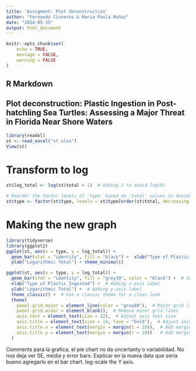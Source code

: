 ```yaml
---
title: 'Assigment: Plot deconstruction'
author: "Fernando Cisneros & Maria Paula Muñoz"
date: "2024-05-15"
output: html_document
---
```


```r
knitr::opts_chunk$set(
	echo = TRUE,
	message = FALSE,
	warning = FALSE
)
```

## R Markdown

## Plot deconstruction: Plastic Ingestion in Post-hatchling Sea Turtles: Assessing a Major Threat in Florida Near Shore Waters

```r
library(readxl)
st <- read_excel("st.xlsx")
View(st)
```

# Transform to log 

```r
st$log_total <- log(st$total + 1)  # Adding 1 to avoid log(0)

```

```r
# Reorder the factor levels of 'type' based on 'total' values in descending order
st$type <- factor(st$type, levels = st$type[order(st$total, decreasing = TRUE)])
```




# Making the new graph

```r
library(tidyverse)
library(ggplot2)
ggplot(st, aes(x = type, y = log_total)) + 
  geom_bar(stat = "identity", fill = "black") +  xlab("Type of Plastic Ingested") +
  ylab("Logarithmic Total") + theme_minimal() 
```
```r
ggplot(st, aes(x = type, y = log_total)) + 
  geom_bar(stat = "identity", fill = "grey30", color = "black") +  # Set bars to grey with black borders
  xlab("Type of Plastic Ingested") +  # Adding x-axis label
  ylab("Logarithmic Total") +  # Adding y-axis label
  theme_classic() +  # Use a classic theme for a clean look
  theme(
    panel.grid.major = element_line(color = "grey80"),  # Major grid lines
    panel.grid.minor = element_blank(),  # Remove minor grid lines
    axis.text = element_text(size = 12),  # Adjust axis text size
    axis.title = element_text(size = 14, face = "bold"),  # Adjust axis title size and style
    axis.title.x = element_text(margin = margin(t = 10)),  # Add margin to the top of x-axis title
    axis.title.y = element_text(margin = margin(r = 10))   # Add margin to the right of y-axis title
  )
```




Comments para la grafica, el pie chart no da uncertanty o variabilidad. No nos deja ver SE, media y error bars. Explicar en la nueva data que seria bueno agregarlo en el bar chart. 
log-scale the Y axis. 



